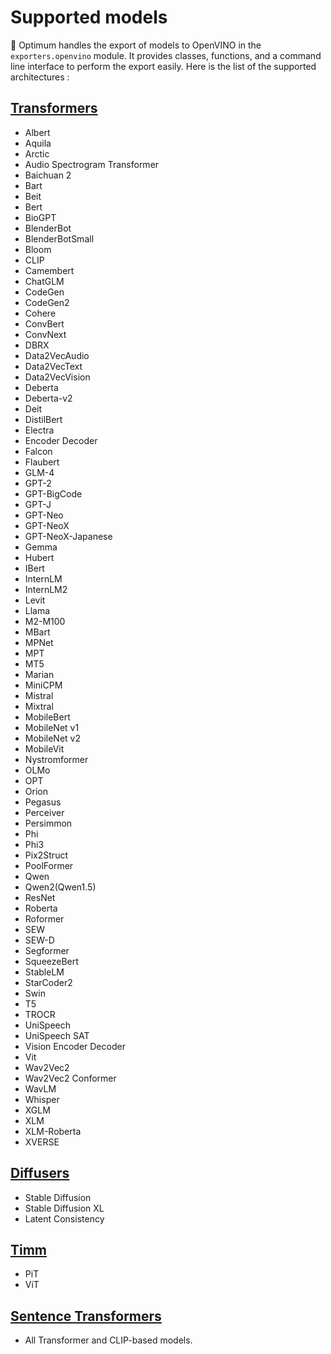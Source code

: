 <!--Copyright 2024 The HuggingFace Team. All rights reserved.
Licensed under the Apache License, Version 2.0 (the "License"); you may not use this file except in compliance with
the License. You may obtain a copy of the License at
http://www.apache.org/licenses/LICENSE-2.0
Unless required by applicable law or agreed to in writing, software distributed under the License is distributed on
an "AS IS" BASIS, WITHOUT WARRANTIES OR CONDITIONS OF ANY KIND, either express or implied. See the License for the
specific language governing permissions and limitations under the License.
-->

# Supported models

🤗 Optimum handles the export of models to OpenVINO in the `exporters.openvino` module. It provides classes, functions, and a command line interface to perform the export easily.
Here is the list of the supported architectures :

## [Transformers](https://huggingface.co/docs/transformers/index)

- Albert
- Aquila
- Arctic
- Audio Spectrogram Transformer
- Baichuan 2
- Bart
- Beit
- Bert
- BioGPT
- BlenderBot
- BlenderBotSmall
- Bloom
- CLIP
- Camembert
- ChatGLM
- CodeGen
- CodeGen2
- Cohere
- ConvBert
- ConvNext
- DBRX
- Data2VecAudio
- Data2VecText
- Data2VecVision
- Deberta
- Deberta-v2
- Deit
- DistilBert
- Electra
- Encoder Decoder
- Falcon
- Flaubert
- GLM-4
- GPT-2
- GPT-BigCode
- GPT-J
- GPT-Neo
- GPT-NeoX
- GPT-NeoX-Japanese
- Gemma
- Hubert
- IBert
- InternLM
- InternLM2
- Levit
- Llama
- M2-M100
- MBart
- MPNet
- MPT
- MT5
- Marian
- MiniCPM
- Mistral
- Mixtral
- MobileBert
- MobileNet v1
- MobileNet v2
- MobileVit
- Nystromformer
- OLMo
- OPT
- Orion
- Pegasus
- Perceiver
- Persimmon
- Phi
- Phi3
- Pix2Struct
- PoolFormer
- Qwen
- Qwen2(Qwen1.5)
- ResNet
- Roberta
- Roformer
- SEW
- SEW-D
- Segformer
- SqueezeBert
- StableLM
- StarCoder2
- Swin
- T5
- TROCR
- UniSpeech
- UniSpeech SAT
- Vision Encoder Decoder
- Vit
- Wav2Vec2
- Wav2Vec2 Conformer
- WavLM
- Whisper
- XGLM
- XLM
- XLM-Roberta
- XVERSE

## [Diffusers](https://huggingface.co/docs/diffusers/index)
- Stable Diffusion
- Stable Diffusion XL
- Latent Consistency

## [Timm](https://huggingface.co/docs/timm/index)
- PiT
- ViT

## [Sentence Transformers](https://github.com/UKPLab/sentence-transformers)
- All Transformer and CLIP-based models.